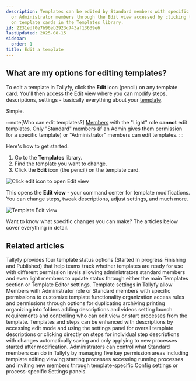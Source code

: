 ```yaml
---
description: Templates can be edited by Standard members with specific permissions
  or Administrator members through the Edit view accessed by clicking the pencil icon
  on template cards in the Templates library.
id: 2231edf0e7b96eb2923c743af13639e6
lastUpdated: 2025-08-15
sidebar:
  order: 1
title: Edit a template
---
```


## What are my options for editing templates?

To edit a template in Tallyfy, click the **Edit** icon (pencil) on any template card. You'll then access the Edit view where you can modify steps, descriptions, settings - basically everything about your [template](/products/pro/documenting/templates/).

Simple.

:::note[Who can edit templates?]
[Members](/products/pro/documenting/members/) with the "Light" role **cannot** edit templates. Only "Standard" members (if an Admin gives them permission for a specific template) or "Administrator" members can edit templates.
:::

Here's how to get started:

1. Go to the **Templates** library.
2. Find the template you want to change.
3. Click the **Edit** icon (the pencil) on the template card.

![Click edit icon to open Edit view](https://screenshots.tallyfy.com/tallyfy%2Fpro%2Fdesktop-light-open-edit-mode-template.png)

This opens the **Edit view** - your command center for template modifications. You can change steps, tweak descriptions, adjust settings, and much more.

![Template Edit view](https://screenshots.tallyfy.com/tallyfy%2Fpro%2Fdesktop-light-show-template-created-by-tallyfyai.png)

Want to know what specific changes you can make? The articles below cover everything in detail.


<PageTree />


## Related articles
<CardGrid>
<LinkTitleCard header="<b>Edit Templates > Change a template's status</b>" href="/products/pro/documenting/templates/edit-templates/change-template-state/" > Tallyfy provides four template status options (Started In progress Finishing and Published) that help teams track whether templates are ready for use with different permission levels allowing administrators standard members and even light members to update status through either the main Templates section or Template Editor settings. </LinkTitleCard>
<LinkTitleCard header="<b>Templates > Configure your template</b>" href="/products/pro/documenting/templates/config/" > Template settings in Tallyfy allow Members with Administrator role or Standard members with specific permissions to customize template functionality organization access rules and permissions through options for duplicating archiving printing organizing into folders adding descriptions and videos setting launch requirements and controlling who can edit view or start processes from the template. </LinkTitleCard>
<LinkTitleCard header="<b>Edit Templates > Add a description to a template</b>" href="/products/pro/documenting/templates/edit-templates/add-description/" > Templates and steps can be enhanced with descriptions by accessing edit mode and using the settings panel for overall template descriptions or clicking directly on steps for individual step descriptions with changes automatically saving and only applying to new processes started after modification. </LinkTitleCard>
<LinkTitleCard header="<b>Members > Manage member permissions</b>" href="/products/pro/documenting/members/how-do-i-manage-member-permissions-in-tallyfy/" > Administrators can control what Standard members can do in Tallyfy by managing five key permission areas including template editing viewing starting processes accessing running processes and inviting new members through template-specific Config settings or process-specific Settings panels. </LinkTitleCard>
</CardGrid>